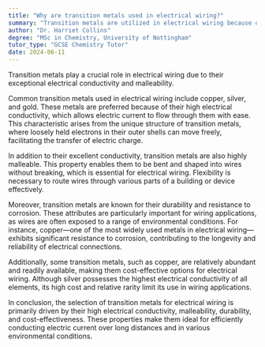 ```yaml
---
title: "Why are transition metals used in electrical wiring?"
summary: "Transition metals are utilized in electrical wiring because of their excellent electrical conductivity and malleability, making them ideal for efficient and flexible electrical applications."
author: "Dr. Harriet Collins"
degree: "MSc in Chemistry, University of Nottingham"
tutor_type: "GCSE Chemistry Tutor"
date: 2024-06-11
---
```


Transition metals play a crucial role in electrical wiring due to their exceptional electrical conductivity and malleability.

Common transition metals used in electrical wiring include copper, silver, and gold. These metals are preferred because of their high electrical conductivity, which allows electric current to flow through them with ease. This characteristic arises from the unique structure of transition metals, where loosely held electrons in their outer shells can move freely, facilitating the transfer of electric charge.

In addition to their excellent conductivity, transition metals are also highly malleable. This property enables them to be bent and shaped into wires without breaking, which is essential for electrical wiring. Flexibility is necessary to route wires through various parts of a building or device effectively.

Moreover, transition metals are known for their durability and resistance to corrosion. These attributes are particularly important for wiring applications, as wires are often exposed to a range of environmental conditions. For instance, copper—one of the most widely used metals in electrical wiring—exhibits significant resistance to corrosion, contributing to the longevity and reliability of electrical connections.

Additionally, some transition metals, such as copper, are relatively abundant and readily available, making them cost-effective options for electrical wiring. Although silver possesses the highest electrical conductivity of all elements, its high cost and relative rarity limit its use in wiring applications.

In conclusion, the selection of transition metals for electrical wiring is primarily driven by their high electrical conductivity, malleability, durability, and cost-effectiveness. These properties make them ideal for efficiently conducting electric current over long distances and in various environmental conditions.
    